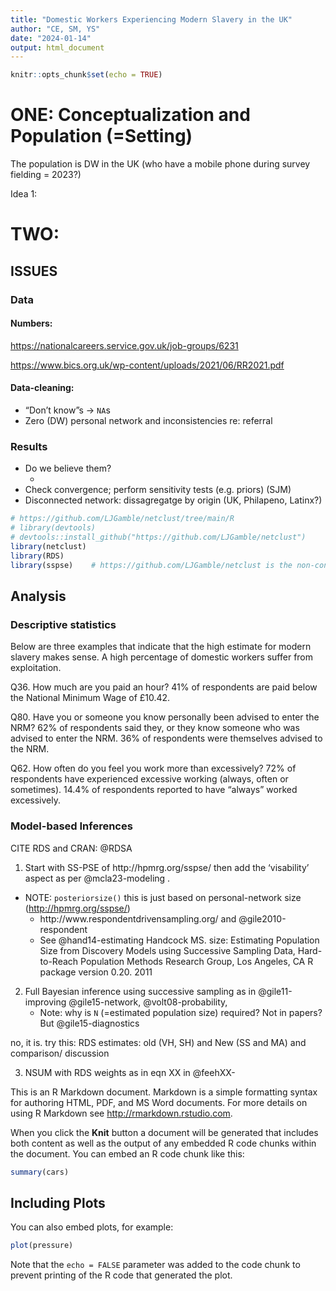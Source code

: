 ```yaml
---
title: "Domestic Workers Experiencing Modern Slavery in the UK"
author: "CE, SM, YS"
date: "2024-01-14"
output: html_document
---
```


```r
knitr::opts_chunk$set(echo = TRUE)
```

# ONE: Conceptualization and Population (=Setting)

The population is DW in the UK (who have a mobile phone during survey fielding = 2023?)


Idea 1:  



# TWO: 




## ISSUES

### Data

#### Numbers:

<https://nationalcareers.service.gov.uk/job-groups/6231>

<https://www.bics.org.uk/wp-content/uploads/2021/06/RR2021.pdf>


#### Data-cleaning:

- "Don't know"s -> `NA`s
- Zero (DW) personal network and inconsistencies re: referral


### Results

- Do we believe them?
	- 
- Check convergence; perform sensitivity tests (e.g. priors) (SJM)
- Disconnected network: dissagregatge by origin (UK, Philapeno, Latinx?)
``` r 
# https://github.com/LJGamble/netclust/tree/main/R
# library(devtools)
# devtools::install_github("https://github.com/LJGamble/netclust")
library(netclust)
library(RDS)
library(sspse)    # https://github.com/LJGamble/netclust is the non-connected
```


## Analysis

### Descriptive statistics 

Below are three examples that indicate that the high estimate for modern slavery makes sense. A high percentage of domestic workers suffer from exploitation.

Q36. How much are you paid an hour?
41% of respondents are paid below the National Minimum Wage of £10.42. 

Q80. Have you or someone you know personally been advised to enter the NRM? 
62% of respondents said they, or they know someone who was advised to enter the NRM. 
36% of respondents were themselves advised to the NRM.

Q62. How often do you feel you work more than excessively? 
72% of respondents have experienced excessive working (always, often or sometimes). 
14.4% of respondents reported to have “always” worked excessively. 


### Model-based Inferences

CITE RDS and CRAN:  @RDSA


1. Start with SS-PSE of http://hpmrg.org/sspse/ then add the 'visability' aspect as per @mcla23-modeling .

- NOTE: `posteriorsize()` this is just based on personal-network size (<http://hpmrg.org/sspse/>)
	- http://www.respondentdrivensampling.org/  and @gile2010-respondent
	- See @hand14-estimating  Handcock MS. size: Estimating Population Size from Discovery Models using Successive Sampling Data, Hard-to-Reach Population Methods Research Group, Los Angeles, CA R package version 0.20. 2011 
2. Full Bayesian inference using successive sampling as in @gile11-improving @gile15-network, @volt08-probability, 
	- Note: why is `N` (=estimated population size) required?  Not in papers?  But @gile15-diagnostics

no, it is.  try this:
RDS estimates: old (VH, SH)
and New (SS and MA) and comparison/ discussion






3. NSUM with RDS weights as in eqn XX in @feehXX-







This is an R Markdown document. Markdown is a simple formatting syntax for authoring HTML, PDF, and MS Word documents. For more details on using R Markdown see <http://rmarkdown.rstudio.com>.

When you click the **Knit** button a document will be generated that includes both content as well as the output of any embedded R code chunks within the document. You can embed an R code chunk like this:

```r
summary(cars)
```

## Including Plots

You can also embed plots, for example:

```r
plot(pressure)
```

Note that the `echo = FALSE` parameter was added to the code chunk to prevent printing of the R code that generated the plot.
